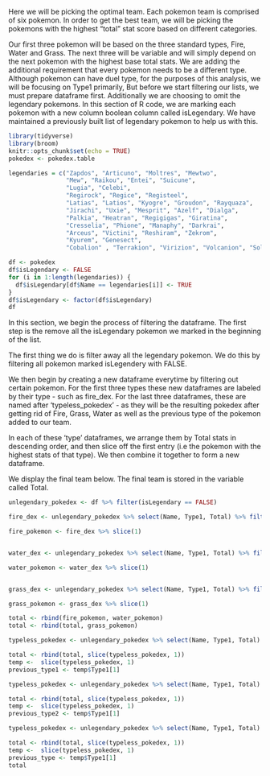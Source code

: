Here we will be picking the optimal team. Each pokemon team is comprised of six pokemon. In order to get the best team, we will be picking the pokemons with the highest "total" stat score based on different categories. 

Our first three pokemon will be based on the three standard types, Fire, Water and Grass. The next three will be variable and will simply depend on the next pokemon with the highest base total stats. We are adding the additional requirement that every pokemon needs to be a different type. Although pokemon can have duel type, for the purposes of this analysis, we will be focusing on Type1 primarily, 
But before we start filtering our lists, we must prepare dataframe first. Additionally we are choosing to omit the legendary pokemons. In this section of R code, we are marking each pokemon with a new column boolean column called isLegendary. We have maintained a previously built list of legendary pokemon to help us with this. 

```{r}
library(tidyverse)
library(broom)
knitr::opts_chunk$set(echo = TRUE)
pokedex <- pokedex.table

legendaries = c("Zapdos", "Articuno", "Moltres", "Mewtwo",
                "Mew", "Raikou", "Entei", "Suicune", 
                "Lugia", "Celebi", 
                "Regirock", "Regice", "Registeel",
                "Latias", "Latios", "Kyogre", "Groudon", "Rayquaza",
                "Jirachi", "Uxie", "Mesprit", "Azelf", "Dialga", 
                "Palkia", "Heatran", "Regigigas", "Giratina", 
                "Cresselia", "Phione", "Manaphy", "Darkrai",
                "Arceus", "Victini", "Reshiram", "Zekrom", 
                "Kyurem", "Genesect", 
                "Cobalion" , "Terrakion", "Virizion", "Volcanion", "Solgaleo", "Tapu Fini", "Tapu Bulu", "Xerneas", "Yveltal")

df <- pokedex
df$isLegendary <- FALSE
for (i in 1:length(legendaries)) {
  df$isLegendary[df$Name == legendaries[i]] <- TRUE
}
df$isLegendary <- factor(df$isLegendary)
df

```
In this section, we begin the process of filtering the dataframe. The first step is the remove all the isLegendary pokemon we marked in the beginning of the list. 

The first thing we do is filter away all the legendary pokemon. We do this by filtering all pokemon marked isLegendery with FALSE. 

We then begin by creating a new dataframe everytime by filtering out certain pokemon. For the first three types these new dataframes are labeled by their type - such as fire_dex. For the last three dataframes, these are named after 'typeless_pokedex' - as they will be the resulting pokedex after getting rid of Fire, Grass, Water as well as the previous type of the pokemon added to our team. 

In each of these 'type' dataframes, we arrange them by Total stats in descending order, and then slice off the first entry (i.e the pokemon with the highest stats of that type). We then combine it together to form a new dataframe. 

We display the final team below. The final team is stored in the variable called Total. 

```{r optimal_team}


unlegendary_pokedex <- df %>% filter(isLegendary == FALSE)

fire_dex <- unlegendary_pokedex %>% select(Name, Type1, Total) %>% filter(Type1 == "Fire") %>% arrange(desc(Total))

fire_pokemon <- fire_dex %>% slice(1)


water_dex <- unlegendary_pokedex %>% select(Name, Type1, Total) %>% filter(Type1 == "Water") %>% arrange(desc(Total))

water_pokemon <- water_dex %>% slice(1)


grass_dex <- unlegendary_pokedex %>% select(Name, Type1, Total) %>% filter(Type1 == "Grass") %>% arrange(desc(Total))

grass_pokemon <- grass_dex %>% slice(1)

total <- rbind(fire_pokemon, water_pokemon)
total <- rbind(total, grass_pokemon)

typeless_pokedex <- unlegendary_pokedex %>% select(Name, Type1, Total) %>% filter(Type1 != "Water")%>% filter(Type1 != "Fire")%>% filter(Type1 != "Grass") %>% arrange(desc(Total))

total <- rbind(total, slice(typeless_pokedex, 1))
temp <-  slice(typeless_pokedex, 1)
previous_type1 <- temp$Type1[1]

typeless_pokedex <- unlegendary_pokedex %>% select(Name, Type1, Total) %>% filter(Type1 != "Water")%>% filter(Type1 != "Fire")%>% filter(Type1 != "Grass") %>% filter(Type1 != previous_type) %>% arrange(desc(Total))

total <- rbind(total, slice(typeless_pokedex, 1))
temp <-  slice(typeless_pokedex, 1)
previous_type2 <- temp$Type1[1]

typeless_pokedex <- unlegendary_pokedex %>% select(Name, Type1, Total) %>% filter(Type1 != "Water")%>% filter(Type1 != "Fire")%>% filter(Type1 != "Grass") %>% filter(Type1 != previous_type1) %>% filter(Type1 != previous_type2) %>% arrange(desc(Total))

total <- rbind(total, slice(typeless_pokedex, 1))
temp <-  slice(typeless_pokedex, 1)
previous_type <- temp$Type1[1]
total

```





































